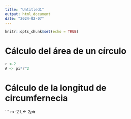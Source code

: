 ```yaml
---
title: "Untitled1"
output: html_document
date: "2024-02-07"
---
```


```r
knitr::opts_chunk$set(echo = TRUE)
```

# Cálculo del área de un círculo    
```r
r <-2
A <- pi*r^2

```
# Cálculo de la longitud de circumfernecia
```
r<-2
L<- 2*pi*r
